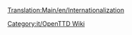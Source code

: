 [[Translation:Main/en/Internationalization]]{{en/-}}
{{en/Bilingual box| it
| ---.
| A listing of articles related to the translation.}}

[[Category:it/OpenTTD Wiki]]